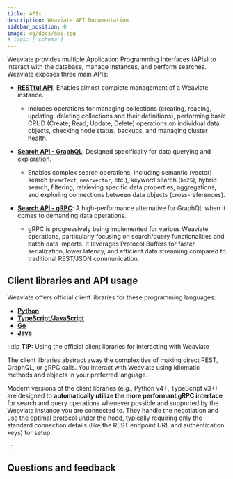 ```yaml
---
title: APIs
description: Weaviate API Documentation
sidebar_position: 0
image: og/docs/api.jpg
# tags: ['schema']
---
```


Weaviate provides multiple Application Programming Interfaces (APIs) to interact with the database, manage instances, and perform searches. Weaviate exposes three main APIs:

- **[RESTful API](./rest.md)**: Enables almost complete management of a Weaviate instance.

  - Includes operations for managing collections (creating, reading, updating, deleting collections and their definitions), performing basic CRUD (Create, Read, Update, Delete) operations on individual data objects, checking node status, backups, and managing cluster health.

- **[Search API - GraphQL](./search.mdx#graphql-api)**: Designed specifically for data querying and exploration.

  - Enables complex search operations, including semantic (vector) search (`nearText`, `nearVector`, etc.), keyword search (`bm25`), hybrid search, filtering, retrieving specific data properties, aggregations, and exploring connections between data objects (cross-references).

- **[Search API - gRPC](./search.mdx#grpc-api)**: A high-performance alternative for GraphQL when it comes to demanding data operations.

  - gRPC is progressively being implemented for various Weaviate operations, particularly focusing on search/query functionalities and batch data imports. It leverages Protocol Buffers for faster serialization, lower latency, and efficient data streaming compared to traditional REST/JSON communication.

## Client libraries and API usage

Weaviate offers official client libraries for these programming languages:

- **[Python](../client-libraries/python/index.mdx)**
- **[TypeScript/JavaScript](../client-libraries/typescript/index.mdx)**
- **[Go](../client-libraries/go.md)**
- **[Java](../client-libraries/java.md)**

:::tip **TIP:** Using the official client libraries for interacting with Weaviate

The client libraries abstract away the complexities of making direct REST, GraphQL, or gRPC calls. You interact with Weaviate using idiomatic methods and objects in your preferred language.

Modern versions of the client libraries (e.g., Python v4+, TypeScript v3+) are designed to **automatically utilize the more performant gRPC interface** for search and query operations whenever possible and supported by the Weaviate instance you are connected to. They handle the negotiation and use the optimal protocol under the hood, typically requiring only the standard connection details (like the REST endpoint URL and authentication keys) for setup.

:::

## Questions and feedback


<DocsFeedback />
